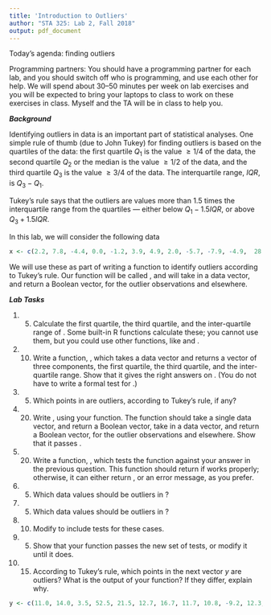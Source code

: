 ```yaml
---
title: 'Introduction to Outliers'
author: "STA 325: Lab 2, Fall 2018"
output: pdf_document
---
```


Today's agenda: finding outliers 

Programming partners:
You should have a programming partner for each lab, and you should switch off who is programming, and use each other for help. We will spend about 30--50 minutes per week on lab exercises and you will be expected to bring your laptops to class to work on these exercises in class. Myself and the TA will be in class to help you.

***Background***

Identifying outliers in data is an important part of statistical analyses.  One
simple rule of thumb (due to John Tukey) for finding outliers is based on the
quartiles of the data: the first quartile $Q_1$ is the value $\geq 1/4$ of the
data, the second quartile $Q_2$ or the median is the value $\geq 1/2$ of the
data, and the third quartile $Q_3$ is the value $\geq 3/4$ of the data.  The
interquartile range, $IQR$, is $Q_3 - Q_1$.  

Tukey's rule says that the outliers are values more than $1.5$ times the interquartile range from the quartiles --- either below $Q_1 - 1.5 IQR$, or above $Q_3 + 1.5 IQR$.

In this lab, we will consider the following data

```r
x <- c(2.2, 7.8, -4.4, 0.0, -1.2, 3.9, 4.9, 2.0, -5.7, -7.9, -4.9,  28.7,  4.9)
```

We will use these as part of writing a function to identify outliers according
to Tukey's rule.  Our function will be called \texttt{tukey.outlier}, and will
take in a data vector, and return a Boolean vector, \texttt{TRUE} for the
outlier observations and \texttt{FALSE} elsewhere.

***Lab Tasks***


1. (5) Calculate the first quartile, the third quartile, and the
  inter-quartile range of \texttt{x}.  Some built-in R functions calculate
  these; you cannot use them, but you could use other functions, like
  \texttt{sort} and \texttt{quantile}.
  
2. (10) Write a function, \texttt{quartiles}, which takes a data vector and
  returns a vector of three components, the first quartile, the third quartile,
  and the inter-quartile range.  Show that it gives the right answers on
  \texttt{x}.  (You do not have to write a formal test for \texttt{quartiles}.)

3. (5) Which points in \texttt{x} are outliers, according to Tukey's rule, if
  any?


4. (20) Write \texttt{tukey.outlier}, using your \texttt{quartiles}
  function.  The function should take a single data vector, and return a
  Boolean vector, take in a data vector, and return a Boolean vector,
  \texttt{TRUE} for the outlier observations and \texttt{FALSE} elsewhere.
  Show that it passes \texttt{test.tukey.outlier}.
  
5. (20) Write a function, \texttt{test.tukey.outlier}, which tests the
  function \texttt{tukey.outlier} against your answer in the previous question.
  This function should return \texttt{TRUE} if \texttt{tukey.outlier} works
  properly; otherwise, it can either return \texttt{FALSE}, or an error
  message, as you prefer. 
  
6. (5) Which data values should be outliers in \texttt{-x}?


7. (5) Which data values should be outliers in \texttt{100*x}?

8. (10) Modify \texttt{test.tukey.outlier} to include tests for these cases.

9. (5) Show that your \texttt{tukey.outlier} function passes the new set of
  tests, or modify it until it does.

10. (15) According to Tukey's rule, which points in the next vector $y$ are
  outliers?  What is the output of your function?  If they differ, explain why.

```r
y <- c(11.0, 14.0, 3.5, 52.5, 21.5, 12.7, 16.7, 11.7, 10.8, -9.2, 12.3, 13.8, 11.1)
```





